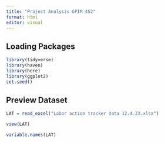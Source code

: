 ```yaml
---
title: "Project Analysis GPIM 452"
format: html
editor: visual
---
```


## Loading Packages

```r

library(tidyverse)
library(haven)
library(here)
library(ggplot2)
set.seed()
```

## Preview Dataset

```r
LAT = read_excel("Labor action tracker data 12.4.23.xlsx")

view(LAT)

variable.names(LAT)
```
